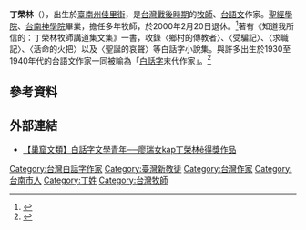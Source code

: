 {{Infobox person
| name                = 丁榮林
| gender              = 男
| birth_date          ={{birth date and age|1936|02|02}}
| birth_place         = {{TWN-JPN}}[[臺南州|臺南州]][[北門郡|北門郡]][[佳里街|佳里街]]
| nationality         = {{ROC}}
| educate	 =
* [[台灣基督長老教會聖經學院|長老會聖經學院]]
* [[台南神學院|台南神學院]]
| religion            = [[基督教|基督教]]
| denomination        = [[台灣基督長老教會|台灣基督長老教會]]
| past                =
*口碑、六甲、大內長老教會傳道
*隆田、旗山、內惟、九如、德生、漢民長老教會牧師
}}
{{Infobox Hokkien name
| title      = 丁榮林
| hanji      = 丁榮林
| poj        = Teng Êng-lîm
| hanlo      = 
| tl         = Ting Îng-lîm
| bp         = 
| hokkienipa = 
| lm  = 
| image      = 
| image_size = 
| caption    = 
}}
'''丁榮林'''（{{bd|1936年|2月2日||}}），出生於[[臺南州|臺南州]][[佳里街|佳里街]]，是[[台灣戰後時期|台灣戰後時期]]的[[牧師|牧師]]、[[台語文|台語文]]作家。[[聖經學院|聖經學院]]、[[台南神學院|台南神學院]]畢業，擔任多年牧師，於2000年2月20日退休。<ref name="目錄">{{cite web |url=http://www.laijohn.com/archives/pc/Teng/Teng,Elim/works/1/contents.htm |title=《知道我所信的：丁榮林牧師講道集文集》目錄 |accessdate= |last= |first= |author=賴永祥 |coauthors= |date= |work=本土信徒 |publisher= |archive-date=2016-10-26 |archive-url=https://web.archive.org/web/20161026234101/http://www.laijohn.com/archives/pc/Teng/Teng,Elim/works/1/contents.htm |dead-url=no }}</ref>著有《知道我所信的：丁榮林牧師講道集文集》一書，收錄〈鄉村的傳教者〉、〈受騙記〉、〈求職記〉、〈活命的火把〉以及〈聖誕的哀聲〉等白話字小說集。與許多出生於1930至1940年代的台語文作家一同被喻為「[[白話字|白話字]]末代作家」。<ref name="末代作家">{{cite web|url=http://www.tcnn.org.tw/news-detail.php?nid=12068|title=白話字末代作家——丁榮林ê 6篇小說|accessdate=|last=|first=|author=施俊州|coauthors=|date=2016-05-31|work=|publisher=台灣教會公報|deadurl=yes|archiveurl=https://web.archive.org/web/20161026234605/http://www.tcnn.org.tw/news-detail.php?nid=12068|archivedate=2016-10-26}}</ref>

==參考資料==
{{reflist}}

==外部連結==
*[https://web.archive.org/web/20161026233245/http://www.tcnn.org.tw/news-detail.php?nid=4423 【巢窟文類】白話字文學青年──廖瑞女kap丁榮林ê得獎作品]

{{TW-bio-stub}}

[[Category:台灣白話字作家|Category:台灣白話字作家]]
[[Category:臺灣新教徒|Category:臺灣新教徒]]
[[Category:台灣作家|Category:台灣作家]]
[[Category:台南市人|Category:台南市人]]
[[Category:丁姓|Category:丁姓]]
[[Category:台灣牧師|Category:台灣牧師]]